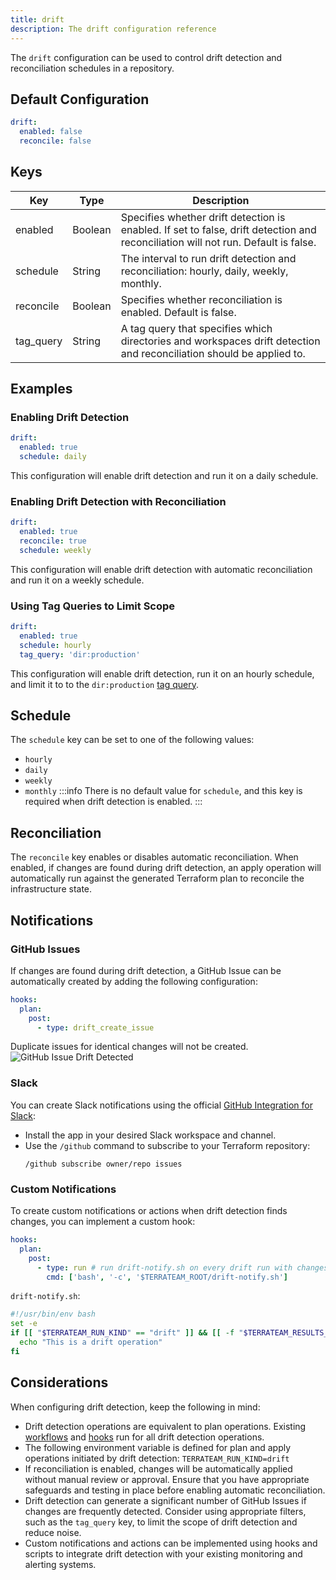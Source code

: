 ```yaml
---
title: drift
description: The drift configuration reference
---
```


The `drift` configuration can be used to control drift detection and reconciliation schedules in a repository.

## Default Configuration
```yaml
drift:
  enabled: false
  reconcile: false
```

## Keys
| Key | Type | Description |
|-----|------|-------------|
| enabled | Boolean | Specifies whether drift detection is enabled. If set to false, drift detection and reconciliation will not run. Default is false. |
| schedule | String | The interval to run drift detection and reconciliation: hourly, daily, weekly, monthly. |
| reconcile | Boolean | Specifies whether reconciliation is enabled. Default is false. |
| tag_query | String | A tag query that specifies which directories and workspaces drift detection and reconciliation should be applied to. |

## Examples
### Enabling Drift Detection
```yaml
drift:
  enabled: true
  schedule: daily
```
This configuration will enable drift detection and run it on a daily schedule.

### Enabling Drift Detection with Reconciliation
```yaml
drift:
  enabled: true
  reconcile: true
  schedule: weekly
```
This configuration will enable drift detection with automatic reconciliation and run it on a weekly schedule.

### Using Tag Queries to Limit Scope
```yaml
drift:
  enabled: true
  schedule: hourly
  tag_query: 'dir:production'
```
This configuration will enable drift detection, run it on an hourly schedule, and limit it to to the `dir:production` [tag query](/advanced-workflows/tags).

## Schedule
The `schedule` key can be set to one of the following values:
- `hourly`
- `daily`
- `weekly`
- `monthly`
:::info
There is no default value for `schedule`, and this key is required when drift detection is enabled.
:::

## Reconciliation
The `reconcile` key enables or disables automatic reconciliation. When enabled, if changes are found during drift detection, an apply operation will automatically run against the generated Terraform plan to reconcile the infrastructure state.

## Notifications
### GitHub Issues
If changes are found during drift detection, a GitHub Issue can be automatically created by adding the following configuration:
```yaml
hooks:
  plan:
    post:
      - type: drift_create_issue
```
Duplicate issues for identical changes will not be created.
![GitHub Issue Drift Detected](../../../assets/drift-detection-terrateam-drift-detected.png)

### Slack
You can create Slack notifications using the official [GitHub Integration for Slack](https://github.com/integrations/slack):
- Install the app in your desired Slack workspace and channel.
- Use the `/github` command to subscribe to your Terraform repository:
   ```
   /github subscribe owner/repo issues
   ```

### Custom Notifications
To create custom notifications or actions when drift detection finds changes, you can implement a custom hook:
```yaml
hooks:
  plan:
    post:
      - type: run # run drift-notify.sh on every drift run with changes
        cmd: ['bash', '-c', '$TERRATEAM_ROOT/drift-notify.sh']
```

`drift-notify.sh`:
```bash
#!/usr/bin/env bash
set -e
if [[ "$TERRATEAM_RUN_KIND" == "drift" ]] && [[ -f "$TERRATEAM_RESULTS_FILE" ]]; then
  echo "This is a drift operation"
fi
```

## Considerations
When configuring drift detection, keep the following in mind:
- Drift detection operations are equivalent to plan operations. Existing [workflows](/configuration-reference/workflows) and [hooks](/configuration-reference/hooks) run for all drift detection operations.
- The following environment variable is defined for plan and apply operations initiated by drift detection: `TERRATEAM_RUN_KIND=drift`
- If reconciliation is enabled, changes will be automatically applied without manual review or approval. Ensure that you have appropriate safeguards and testing in place before enabling automatic reconciliation.
- Drift detection can generate a significant number of GitHub Issues if changes are frequently detected. Consider using appropriate filters, such as the `tag_query` key, to limit the scope of drift detection and reduce noise.
- Custom notifications and actions can be implemented using hooks and scripts to integrate drift detection with your existing monitoring and alerting systems.
